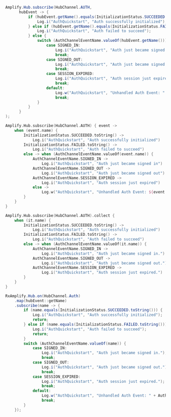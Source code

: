 <BlockSwitcher>
<CodeBlock name="Java">

```java
Amplify.Hub.subscribe(HubChannel.AUTH,
      hubEvent -> {
          if (hubEvent.getName().equals(InitializationStatus.SUCCEEDED.toString())) {
              Log.i("AuthQuickstart", "Auth successfully initialized");
          } else if (hubEvent.getName().equals(InitializationStatus.FAILED.toString())){
              Log.i("AuthQuickstart", "Auth failed to succeed");
          } else {
              switch (AuthChannelEventName.valueOf(hubEvent.getName())) {
                  case SIGNED_IN:
                      Log.i("AuthQuickstart", "Auth just became signed in.");
                      break;
                  case SIGNED_OUT:
                      Log.i("AuthQuickstart", "Auth just became signed out.");
                      break;
                  case SESSION_EXPIRED:
                      Log.i("AuthQuickstart", "Auth session just expired.");
                      break;
                  default:
                      Log.w("AuthQuickstart", "Unhandled Auth Event: " + AuthChannelEventName.valueOf(hubEvent.getName()));
                      break;
              }
          }
      }
);
```

</CodeBlock>
<CodeBlock name="Kotlin - Callbacks">

```kotlin
Amplify.Hub.subscribe(HubChannel.AUTH) { event ->
    when (event.name) {
        InitializationStatus.SUCCEEDED.toString() ->
            Log.i("AuthQuickstart", "Auth successfully initialized")
        InitializationStatus.FAILED.toString() ->
            Log.i("AuthQuickstart", "Auth failed to succeed")
        else -> when (AuthChannelEventName.valueOf(event.name)) {
            AuthChannelEventName.SIGNED_IN ->
                Log.i("AuthQuickstart", "Auth just became signed in")
            AuthChannelEventName.SIGNED_OUT ->
                Log.i("AuthQuickstart", "Auth just became signed out")
            AuthChannelEventName.SESSION_EXPIRED ->
                Log.i("AuthQuickstart", "Auth session just expired")
            else ->
                Log.w("AuthQuickstart", "Unhandled Auth Event: ${event.name}")
        }
    }
}
```

</CodeBlock>
<CodeBlock name="Kotlin - Coroutines (Beta)">

```kotlin
Amplify.Hub.subscribe(HubChannel.AUTH).collect {
    when (it.name) {
        InitializationStatus.SUCCEEDED.toString() ->
            Log.i("AuthQuickstart", "Auth successfully initialized")
        InitializationStatus.FAILED.toString() ->
            Log.i("AuthQuickstart", "Auth failed to succeed")
        else -> when (AuthChannelEventName.valueOf(it.name)) {
            AuthChannelEventName.SIGNED_IN ->
                Log.i("AuthQuickstart", "Auth just became signed in.")
            AuthChannelEventName.SIGNED_OUT ->
                Log.i("AuthQuickstart", "Auth just became signed out.")
            AuthChannelEventName.SESSION_EXPIRED ->
                Log.i("AuthQuickstart", "Auth session just expired.")
        }
    }
}
```

</CodeBlock>
<CodeBlock name="RxJava">

```java
RxAmplify.Hub.on(HubChannel.Auth)
    .map(hubEvent::getName)
    .subscribe(name -> {
        if (name.equals(InitializationStatus.SUCCEEDED.toString())) {
            Log.i("AuthQuickstart", "Auth successfully initialized");
            return;
        } else if (name.equals(InitializationStatus.FAILED.toString())) {
            Log.i("AuthQuickstart", "Auth failed to succeed");
            return;
        }
        switch (AuthChannelEventName.valueOf(name)) {
            case SIGNED_IN:
                Log.i("AuthQuickstart", "Auth just became signed in.");
                break;
            case SIGNED_OUT:
                Log.i("AuthQuickstart", "Auth just became signed out.");
                break;
            case SESSION_EXPIRED:
                Log.i("AuthQuickstart", "Auth session just expired.");
                break;
            default:
                Log.w("AuthQuickstart", "Unhandled Auth Event: " + AuthChannelEventName.valueOf(name));
                break;
        }
    });
```

</CodeBlock>

</BlockSwitcher>
